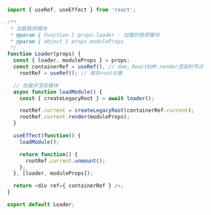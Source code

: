 ```javascript
import { useRef, useEffect } from 'react';

/**
 * 加载联邦模块
 * @param { Function } props.loader - 加载的联邦模块
 * @param { object } props.moduleProps
 */
function Loader(props) {
  const { loader, moduleProps } = props;
  const containerRef = useRef(), // dom，ReactDOM.render渲染的节点
    rootRef = useRef(); // 保存root对象

  // 加载并渲染模块
  async function loadModule() {
    const { createLegacyRoot } = await loader();

    rootRef.current = createLegacyRoot(containerRef.current);
    rootRef.current.render(moduleProps);
  }

  useEffect(function() {
    loadModule();

    return function() {
      rootRef.current.unmount();
    };
  }, [loader, moduleProps]);

  return <div ref={ containerRef } />;
}

export default Loader;
```